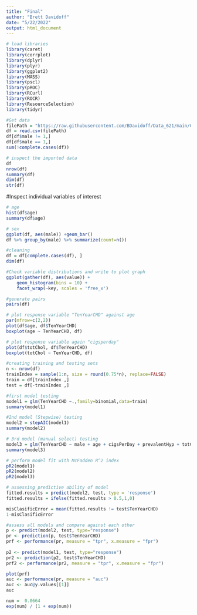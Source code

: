 ---
title: "Final"
author: "Brett Davidoff"
date: "5/22/2022"
output: html_document
---

```{r}
# load libraries
library(caret)
library(corrplot)
library(dplyr)
library(plyr)
library(ggplot2)
library(MASS)
library(pscl)
library(pROC)
library(RCurl)
library(ROCR)
library(ResourceSelection)
library(tidyr)
```

```{r}
#Get data
filePath = "https://raw.githubusercontent.com/BDavidoff/Data_621/main/CHD_preprocessed.csv"
df = read.csv(filePath)
df[df$male != 1,]
df[df$male == 1,]
sum(!complete.cases(df))
```

```{r}
# inspect the imported data
df
nrow(df)
summary(df)
dim(df)
str(df)
```

#Inspect individual variables of interest
```{r}
# age
hist(df$age)
summary(df$age)

# sex
ggplot(df, aes(male)) +geom_bar()
df %>% group_by(male) %>% summarize(count=n())
```

```{r}
#cleaning
df = df[complete.cases(df), ]
dim(df)
```


```{r}
#Check variable distributions and write to plot graph
ggplot(gather(df), aes(value)) + 
    geom_histogram(bins = 10) + 
    facet_wrap(~key, scales = 'free_x')
```


```{r}
#generate pairs
pairs(df)
```


```{r}
# plot response variable "TenYearCHD" against age
par(mfrow=c(2,2))
plot(df$age, df$TenYearCHD)
boxplot(age ~ TenYearCHD, df)

# plot response variable again "cigsperday"
plot(df$totChol, df$TenYearCHD)
boxplot(totChol ~ TenYearCHD, df)
```

```{r}
#creating training and testing sets
n <- nrow(df)
trainIndex = sample(1:n, size = round(0.75*n), replace=FALSE)
train = df[trainIndex ,]
test = df[-trainIndex ,]
```

```{r}
#first model testing
model1 = glm(TenYearCHD ~.,family=binomial,data=train)
summary(model1)
```

```{r}
#2nd model (Stepwise) testing
model2 = stepAIC(model1)
summary(model2)
```

```{r}
# 3rd model (manual select) testing
model3 = glm(TenYearCHD ~ male + age + cigsPerDay + prevalentHyp + totChol + sysBP, family = binomial, data = df)
summary(model3)
```


```{r}
# perform model fit with McFadden R^2 index
pR2(model1)
pR2(model2)
pR2(model3)
```


```{r}
# assessing predictive ability of model
fitted.results = predict(model2, test, type = 'response')
fitted.results = ifelse(fitted.results > 0.5,1,0)

misClasificError = mean(fitted.results != test$TenYearCHD)
1-misClasificError
```

```{r}
#assess all models and compare against each other
p <- predict(model2, test, type="response")
pr <- prediction(p, test$TenYearCHD)
prf <- performance(pr, measure = "tpr", x.measure = "fpr")
 
p2 <- predict(model1, test, type="response")
pr2 <- prediction(p2, test$TenYearCHD)
prf2 <- performance(pr2, measure = "tpr", x.measure = "fpr")

plot(prf)
auc <- performance(pr, measure = "auc")
auc <- auc@y.values[[1]]
auc
```


```{r}
num =  0.0664
exp(num) / (1 + exp(num))
```

